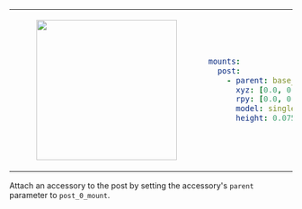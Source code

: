 <table>
<tr>
<td>
<center>
<figure>
    <img src={require("./img/post_single.png").default} width="250" />
</figure>
</center>
</td>
<td>

```yaml
mounts:
  post:
    - parent: base_link
      xyz: [0.0, 0.0, 0.0]
      rpy: [0.0, 0.0, 0.0]
      model: single
      height: 0.075 # height of post
```
</td>
</tr>
</table>

Attach an accessory to the post by setting the accessory's `parent` parameter to `post_0_mount`.
